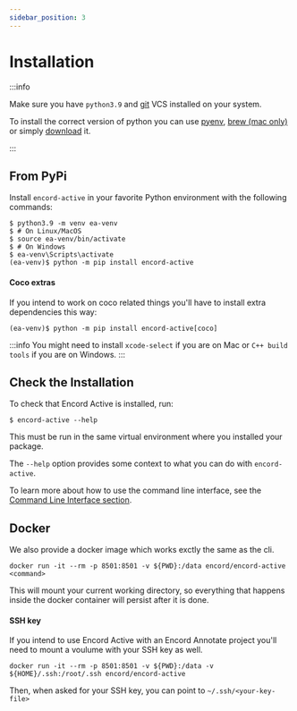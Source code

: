 ```yaml
---
sidebar_position: 3
---
```



# Installation

:::info

Make sure you have `python3.9` and [git](https://git-scm.com/download) VCS installed on your system.

To install the correct version of python you can use [pyenv](https://github.com/pyenv/pyenv), [brew (mac only)](https://formulae.brew.sh/formula/python@3.9) or simply [download](https://www.python.org/downloads) it.

:::

## From PyPi

Install `encord-active` in your favorite Python environment with the following commands:

```shell
$ python3.9 -m venv ea-venv
$ # On Linux/MacOS
$ source ea-venv/bin/activate
$ # On Windows
$ ea-venv\Scripts\activate
(ea-venv)$ python -m pip install encord-active

```

#### Coco extras

If you intend to work on coco related things you'll have to install extra dependencies this way:

```shell
(ea-venv)$ python -m pip install encord-active[coco]
```

:::info
You might need to install `xcode-select` if you are on Mac or `C++ build tools` if you are on Windows.
:::

## Check the Installation

To check that Encord Active is installed, run:

```shell
$ encord-active --help
```

This must be run in the same virtual environment where you installed your package.

The `--help` option provides some context to what you can do with `encord-active`.

To learn more about how to use the command line interface, see the [Command Line Interface section](./cli).

## Docker

We also provide a docker image which works exctly the same as the cli.

```shell
docker run -it --rm -p 8501:8501 -v ${PWD}:/data encord/encord-active <command>
```

This will mount your current working directory, so everything that happens inside the docker container will persist after it is done.

#### SSH key

If you intend to use Encord Active with an Encord Annotate project you'll need to mount a voulume with your SSH key as well.

```shell
docker run -it --rm -p 8501:8501 -v ${PWD}:/data -v ${HOME}/.ssh:/root/.ssh encord/encord-active
```

Then, when asked for your SSH key, you can point to `~/.ssh/<your-key-file>`
